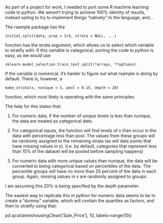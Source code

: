 As part of a project for work, I needed to port some R machine learning code to python. We weren't trying to achieve 100% identity of results, instead opting to try to implement things "natively" to the language, and...



The rsample package has the 

`initial_split(data, prop = 3/4, strata = NULL, ...)` 

function has the strata argument, which allows us to select which variable to stratify with. If this variable is categorical, porting the code to python is easy, as we would use 

`sklearn.model_selection.train_test_split(*arrays, **options)`

If the variable is numerical, it's harder to figure out what rsample is doing by default. There is, however, a 

`make_strata(x, nunique = 5, pool = 0.15, depth = 20)` 

function, which most likely is operating with the same principles.

The help for this states that:

1. For numeric data, if the number of unique levels is less than nunique, the data are treated as categorical data.

2. For categorical inputs, the function will find levels of x than occur in the data with percentage less than pool. The values from these groups will be randomly assigned to the remaining strata (as will data points that have missing values in x). (i.e. by default, categories that represent less than 15% of the dataset will be pooled before sampling happens)

3. For numeric data with more unique values than nunique, the data will be converted to being categorical based on percentiles of the data. The percentile groups will have no more than 20 percent of the data in each group. Again, missing values in x are randomly assigned to groups.

I am assuming this 20% is being specified by the depth parameter.

The easiest way to replicate this in python for numeric data seems to be to create a "dummy" variable, which will contain the quartiles as factors, and then to stratify using that:

 pd.qcut(ameshousingClean['Sale_Price'], 10, labels=range(10))


